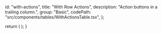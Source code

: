 
  id: "with-actions",
  title: "With Row Actions",
  description: "Action buttons in a trailing column.",
  group: "Basic",
  codePath: "src/components/tables/WithActionsTable.tsx",
};

  return (
    <ExampleCard
      title={meta.title}
      description={meta.description}
      codePath={meta.codePath}
    >
      <WithActionsTable />
    </ExampleCard>
  );
}
